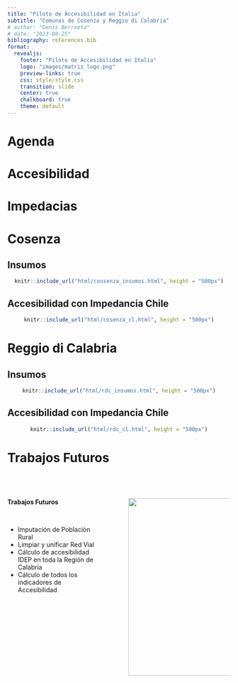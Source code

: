 ```yaml
---
title: "Piloto de Accesibilidad en Italia"
subtitle: "Comunas de Cosenza y Reggio di Calabria"
# author: "Denis Berroeta"
# date: "2023-08-25"
bibliography: references.bib
format:
  revealjs:
    footer: "Piloto de Accesibilidad en Italia"
    logo: "images/matriz_logo.png"
    preview-links: true
    css: style/style.css
    transition: slide
    center: true
    chalkboard: true
    theme: default
---
```

# Agenda 


## {background-image="images/agenda.png" background-size="75%" background-position="center" auto-animate=true}


# Accesibilidad



## {background-image="images/accesibilidad.png" background-size="75%" background-position="center" auto-animate=true}


## {background-image="images/acc_1.png" background-size="75%" background-position="center" auto-animate=true}



## {background-image="images/acc_2.png" background-size="75%" background-position="center" auto-animate=true}


## {background-image="images/accesibilidad/ecuacion_acc.png" background-size="75%" background-position="center" auto-animate=true}


## {background-image="images/accesibilidad/ecuacion_acc2.png" background-size="75%" background-position="center" auto-animate=true}

# Impedacias
## {background-image="images/accesibilidad/impedancia_1.png" background-size="75%" background-position="center" auto-animate=true}



# Cosenza


## Insumos

<center>

```r
knitr::include_url("html/consenza_insumos.html", height = "500px")
```

</center>

## Accesibilidad con Impedancia Chile 

<center>

```r
knitr::include_url("html/cosenza_cl.html", height = "500px")
```

</center>


# Reggio di Calabria


## Insumos

<center>

```r
knitr::include_url("html/rdc_insumos.html", height = "500px")
```

</center>

## Accesibilidad con Impedancia Chile 

<center>

```r
knitr::include_url("html/rdc_cl.html", height = "500px")
```

</center>


# Trabajos Futuros



## 


::: columns

::: {.column  width="45%" .p_small}


<br>

**Trabajos Futuros**

<br>


- Imputación de Población Rural
- Limpiar y unificar Red Vial
- Cálculo de accesibilidad IDEP en toda la Región de Calabria
- Cálculo de todos los indicadores de Accesibilidad




:::
::: {.column width="5%"}
:::

::: {.column width="50%" .p_small}

<br>

![](images/calabria/500px-Calabria_in_Italy.png){fig-align="center" width="400"}

:::

:::

